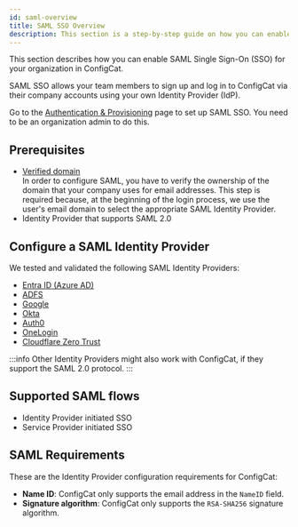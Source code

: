 ```yaml
---
id: saml-overview
title: SAML SSO Overview
description: This section is a step-by-step guide on how you can enable SAML Single Sign-On (SSO) for your organization in ConfigCat.
---
```


This section describes how you can enable SAML Single Sign-On (SSO) for your organization in ConfigCat.

SAML SSO allows your team members to sign up and log in to ConfigCat via their company accounts using your own Identity Provider (IdP).

Go to the [Authentication & Provisioning](https://app.configcat.com/organization/authentication/) page to set up SAML SSO. You need to be an
organization admin to do this.

## Prerequisites

- [Verified domain](../domain-verification.mdx)  
  In order to configure SAML, you have to verify the ownership of the domain that your company uses for email addresses. This step is required because, at the beginning of the login process, we use the user's email domain to select the appropriate SAML Identity Provider.
- Identity Provider that supports SAML 2.0

## Configure a SAML Identity Provider

We tested and validated the following SAML Identity Providers:

- [Entra ID (Azure AD)](./identity-providers/azure-ad.mdx)
- [ADFS](./identity-providers/adfs.mdx)
- [Google](./identity-providers/google.mdx)
- [Okta](./identity-providers/okta.mdx)
- [Auth0](./identity-providers/auth0.mdx)
- [OneLogin](./identity-providers/onelogin.mdx)
- [Cloudflare Zero Trust](./identity-providers/cloudflare.mdx)

:::info
Other Identity Providers might also work with ConfigCat, if they support the SAML 2.0 protocol.
:::

## Supported SAML flows

- Identity Provider initiated SSO
- Service Provider initiated SSO

## SAML Requirements

These are the Identity Provider configuration requirements for ConfigCat:

- **Name ID**: ConfigCat only supports the email address in the `NameID` field.
- **Signature algorithm**: ConfigCat only supports the `RSA-SHA256` signature algorithm.
